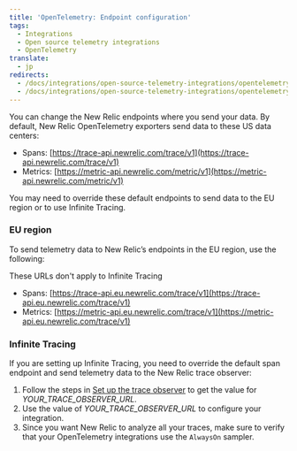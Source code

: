 ```yaml
---
title: 'OpenTelemetry: Endpoint configuration'
tags:
  - Integrations
  - Open source telemetry integrations
  - OpenTelemetry
translate:
  - jp
redirects:
  - /docs/integrations/open-source-telemetry-integrations/opentelemetry/opentelemetry-endpoint-configuration
  - /docs/integrations/open-source-telemetry-integrations/opentelemetry/opentelemetry-advanced-configuration
---
```


You can change the New Relic endpoints where you send your data. By default, New Relic OpenTelemetry exporters send data to these US data centers:

* Spans: [https://trace-api.newrelic.com/trace/v1](https://trace-api.newrelic.com/trace/v1)
* Metrics: [https://metric-api.newrelic.com/metric/v1](https://metric-api.newrelic.com/metric/v1)

You may need to override these default endpoints to send data to the EU region or to use Infinite Tracing.

### EU region

To send telemetry data to New Relic’s endpoints in the EU region, use the following:

<Callout variant="tip">
  These URLs don't apply to Infinite Tracing
</Callout>

* Spans: [https://trace-api.eu.newrelic.com/trace/v1](https://trace-api.eu.newrelic.com/trace/v1)
* Metrics: [https://metric-api.eu.newrelic.com/trace/v1](https://metric-api.eu.newrelic.com/trace/v1)

### Infinite Tracing

If you are setting up Infinite Tracing, you need to override the default span endpoint and send telemetry data to the New Relic trace observer:

1. Follow the steps in [Set up the trace observer](/docs/understand-dependencies/distributed-tracing/infinite-tracing/set-trace-observer) to get the value for <var>YOUR_TRACE_OBSERVER_URL</var>.
2. Use the value of <var>YOUR_TRACE_OBSERVER_URL</var> to configure your integration.
3. Since you want New Relic to analyze all your traces, make sure to verify that your OpenTelemetry integrations use the `AlwaysOn` sampler.
